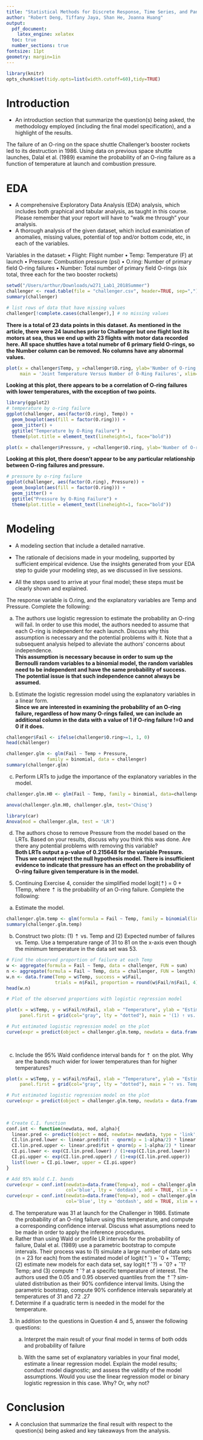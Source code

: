 ```yaml
---
title: "Statistical Methods for Discrete Response, Time Series, and Panel Data (W271): Lab 1"
author: "Robert Deng, Tiffany Jaya, Shan He, Joanna Huang"
output: 
  pdf_document:
    latex_engine: xelatex
  toc: true
  number_sections: true
fontsize: 11pt
geometry: margin=1in
---
```


```r
library(knitr)
opts_chunk$set(tidy.opts=list(width.cutoff=60),tidy=TRUE)
```

# Introduction 
* An introduction section that summarize the question(s) being asked, the methodology employed (including the final model specification), and a highlight of the results.

The failure of an O-ring on the space shuttle Challenger’s booster rockets led to its destruction in 1986. Using data on previous space shuttle launches, Dalal et al. (1989) examine the probability of an O-ring failure as a function of temperature at launch and combustion pressure.

# EDA 
* A comprehensive Exploratory Data Analysis (EDA) analysis, which includes both graphical and tabular analysis, as taught in this course. Please remember that your report will have to "walk me through" your analysis.
 * A thorough analysis of the given dataset, which includ examiniation of anomalies, missing values, potential of top and/or bottom code, etc, in each of the variables.

Variables in the dataset:
• Flight: Flight number
• Temp: Temperature (F) at launch
• Pressure: Combustion pressure (psi)
• O.ring: Number of primary field O-ring failures
• Number: Total number of primary field O-rings (six total, three each for the two booster rockets)

```r
setwd("/Users/arthur/Downloads/w271_Lab1_2018Summer")
challenger <- read.table(file = "challenger.csv", header=TRUE, sep=",")
summary(challenger)
```
```r
# list rows of data that have missing values 
challenger[!complete.cases(challenger),] # no missing values
```

**There is a total of 23 data points in this dataset. As mentioned in the article, there were 24 launches prior to Challenger but one flight lost its motors at sea, thus we end up with 23 flights with motor data recorded here. All space shuttles have a total numebr of 6 primary field O-rings, so the Number column can be removed. No columns have any abnormal values.**\

```r
plot(x = challenger$Temp, y =challenger$O.ring, ylab='Number of O-ring failures', xlab='Temp(F)',
     main = 'Joint Temperature Versus Number of O-Ring Failures', xlim=c(50,80), ylim=c(0,3))
```
**Looking at this plot, there appears to be a correlation of O-ring failures with lower temperatures, with the exception of two points.**\

```r
library(ggplot2)
# temperature by o-ring failure
ggplot(challenger, aes(factor(O.ring), Temp)) +
  geom_boxplot(aes(fill = factor(O.ring))) + 
  geom_jitter() +
  ggtitle("Temperature by O-Ring Failure") + 
  theme(plot.title = element_text(lineheight=1, face="bold")) 
```

```r
plot(x = challenger$Pressure, y =challenger$O.ring, ylab='Number of O-ring failures', xlab='Pressure(psi)', main = 'Combustion Pressure Versus Number of O-Ring Failures', xlim=c(50,200), ylim=c(0,3))
```
**Looking at this plot, there doesn't appear to be any particular relationship between O-ring failures and pressure.**\

```r
# pressure by o-ring failure
ggplot(challenger, aes(factor(O.ring), Pressure)) +
  geom_boxplot(aes(fill = factor(O.ring))) + 
  geom_jitter() +
  ggtitle("Pressure by O-Ring Failure") + 
  theme(plot.title = element_text(lineheight=1, face="bold")) 
```

# Modeling
* A modeling section that include a detailed narrative. 

* The rationale of decisions made in your modeling, supported by sufficient empirical evidence. Use the insights generated from your EDA step to guide your modeling step, as we discussed in live sessions.
    
* All the steps used to arrive at your final model; these steps must be clearly shown and explained.\

The response variable is O.ring, and the explanatory variables are Temp and Pressure. Complete the following:\

(a) The authors use logistic regression to estimate the probability an O-ring will fail. In order to use this model, the authors needed to assume that each O-ring is independent for each launch. Discuss why this assumption is necessary and the potential problems with it. Note that a subsequent analysis helped to alleviate the authors’ concerns about independence.\
**This assumption is necessary because in order to sum up the Bernoulli random variables to a binomial model, the random variables need to be independent and have the same probability of success. The potential issue is that such independence cannot always be assumed.**\ 

(b) Estimate the logistic regression model using the explanatory variables in a linear form.\
**Since we are interested in examining the probability of an O-ring failure, regardless of how many O-rings failed, we can include an additional column in the data with a value of 1 if O-ring failure !=0 and 0 if it does.**\
```r
challenger$Fail <- ifelse(challenger$O.ring>=1, 1, 0)
head(challenger)
```

```r
challenger.glm <- glm(Fail ~ Temp + Pressure, 
               family = binomial, data = challenger)
summary(challenger.glm)
```

(c) Perform LRTs to judge the importance of the explanatory variables in the model.
```r
challenger.glm.H0 <- glm(Fail ~ Temp, family = binomial, data=challenger)

anova(challenger.glm.H0, challenger.glm, test='Chisq')
```
```r
library(car)
Anova(mod = challenger.glm, test = 'LR')
```
(d) The authors chose to remove Pressure from the model based on the LRTs. Based on your results, discuss why you think this was done. Are there any potential problems with removing this variable?\
**Both LRTs output a p-value of 0.215648 for the variable Pressure. Thus we cannot reject the null hypothesis model. There is insufficient evidence to indicate that pressure has an effect on the probability of O-ring failure given temperature is in the model.**\
5. Continuing Exercise 4, consider the simplified model logit(⇡) =  0 +  1Temp, where ⇡ is the probability of an O-ring failure. Complete the following:\
(a) Estimate the model.
```r
challenger.glm.temp <- glm(formula = Fail ~ Temp, family = binomial(link=logit), data = challenger)
summary(challenger.glm.temp)
```

(b) Construct two plots: (1) ⇡ vs. Temp and (2) Expected number of failures vs. Temp. Use a temperature range of 31  to 81  on the x-axis even though the minimum temperature in the data set was 53.\
```r
# Find the observed proportion of failure at each Temp
w <- aggregate(formula = Fail ~ Temp, data = challenger, FUN = sum)
n <- aggregate(formula = Fail ~ Temp, data = challenger, FUN = length)
w.n <- data.frame(Temp = w$Temp, success = w$Fail,
                  trials = n$Fail, proportion = round(w$Fail/n$Fail, 4))
head(w.n)
```
```r
# Plot of the observed proportions with logistic regression model

plot(x = w$Temp, y = w$Fail/n$Fail, xlab = "Temperature", ylab = "Estimated Probability of Failure",
     panel.first = grid(col="gray", lty = "dotted"), main = '(1) ⇡ vs. Temp')

# Put estimated logistic regression model on the plot
curve(expr = predict(object = challenger.glm.temp, newdata = data.frame(Temp = x), type = "response"),
                                                                        add = TRUE,
                                                                        xlim = c(31,81))
```

(c) Include the 95% Wald confidence interval bands for ⇡ on the plot. Why are the bands much wider for lower temperatures than for higher temperatures?\
```r
plot(x = w$Temp, y = w$Fail/n$Fail, xlab = "Temperature", ylab = "Estimated Probability of Failure",
     panel.first = grid(col="gray", lty = "dotted"), main = '⇡ vs. Temp with C.I. Bands')

# Put estimated logistic regression model on the plot
curve(expr = predict(object = challenger.glm.temp, newdata = data.frame(Temp = x), type = "response"),
                                                                        add = TRUE,
                                                                        xlim = c(31,81))

# Create C.I. function
conf.int <- function(newdata, mod, alpha){
  linear.pred <- predict(object = mod, newdata= newdata, type = 'link', se = TRUE)
  CI.lin.pred.lower <- linear.pred$fit - qnorm(p = 1-alpha/2) * linear.pred$se
  CI.lin.pred.upper <- linear.pred$fit + qnorm(p = 1-alpha/2) * linear.pred$se
  CI.pi.lower <- exp(CI.lin.pred.lower) / (1+exp(CI.lin.pred.lower))
  CI.pi.upper <- exp(CI.lin.pred.upper) / (1+exp(CI.lin.pred.upper))
  list(lower = CI.pi.lower, upper = CI.pi.upper)
}

# Add 95% Wald C.I. bands
curve(expr = conf.int(newdata=data.frame(Temp=x), mod = challenger.glm.temp, alpha = 0.05)$lower,
                      col='blue', lty = 'dotdash', add = TRUE, xlim = c(31,81))
curve(expr = conf.int(newdata=data.frame(Temp=x), mod = challenger.glm.temp, alpha = 0.05)$upper,
                      col='blue', lty = 'dotdash', add = TRUE, xlim = c(31,81))
```

(d) The temperature was 31  at launch for the Challenger in 1986. Estimate the probability of an O-ring failure using this temperature, and compute a corresponding confidence interval. Discuss what assumptions need to be made in order to apply the inference procedures.\
(e) Rather than using Wald or profile LR intervals for the probability of failure, Dalal et al. (1989) use a parametric bootstrap to compute intervals. Their process was to (1) simulate a large number of data sets (n = 23 for each) from the estimated model of logit(⇡ˆ) =  ˆ0 +  ˆ1Temp; (2) estimate new models for each data set, say logit(⇡ˆ?) =  ˆ0? +  ˆ1?Temp; and (3) compute ⇡ˆ? at a specific temperature of interest. The authors used the 0.05 and 0.95 observed quantiles from the ⇡ˆ? sim- ulated distribution as their 90% confidence interval limits. Using the parametric bootstrap, compute 90% confidence intervals separately at temperatures of 31  and 72 .27\
(f) Determine if a quadratic term is needed in the model for the temperature.\

3. In addition to the questions in Question 4 and 5, answer the following questions:
    a. Interpret the main result of your final model in terms of both odds and probability of failure 

    b. With the same set of explanatory variables in your final model, estimate a linear regression model. Explain the model results; conduct model diagnostic; and assess the validity of the model assumptions.  Would you use the linear regression model or binary logistic regression in this case.  Why? Or, why not?

# Conclusion
 * A conclusion that summarize the final result with respect to the question(s) being asked and key takeaways from the analysis.



